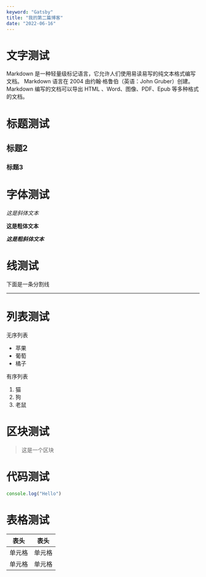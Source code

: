 ```yaml
---
keyword: "Gatsby"
title: "我的第二篇博客"
date: "2022-06-16"
---
```


# 文字测试
Markdown 是一种轻量级标记语言，它允许人们使用易读易写的纯文本格式编写文档。
Markdown 语言在 2004 由约翰·格鲁伯（英语：John Gruber）创建。
Markdown 编写的文档可以导出 HTML 、Word、图像、PDF、Epub 等多种格式的文档。

# 标题测试
## 标题2
### 标题3

# 字体测试
*这是斜体文本*

**这是粗体文本**

***这是粗斜体文本***

# 线测试
下面是一条分割线

---


# 列表测试
无序列表
- 苹果
- 葡萄
- 橘子

有序列表
1. 猫
2. 狗
3. 老鼠

# 区块测试
> 这是一个区块


# 代码测试
```js
console.log("Hello")
```

# 表格测试
|  表头   | 表头  |
|  ----  | ----  |
| 单元格  | 单元格 |
| 单元格  | 单元格 |

